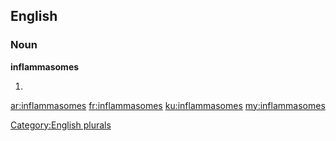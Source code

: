 ==English==

===Noun===
'''inflammasomes'''

# {{plural of|[[inflammasome]]}}

[[Category:English plurals]]

[[ar:inflammasomes]]
[[fr:inflammasomes]]
[[ku:inflammasomes]]
[[my:inflammasomes]]